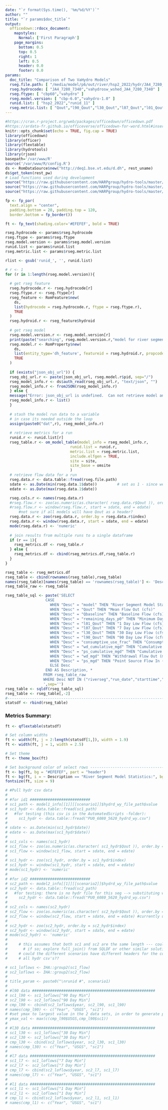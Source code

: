 ```yaml
---
date: "`r format(Sys.time(), '%m/%d/%Y')`"
author: ""
title: "`r params$doc_title`"
output: 
  officedown::rdocx_document:
    mapstyles:
      Normal: ['First Paragraph']
    page_margins:
      bottom: 0.5
      top: 0.5
      right: 1
      left: 0.5
      header: 0.0
      footer: 0.0
params: 
  doc_title: "Comparison of Two VaHydro Models"
  rseg.file.path: [ "/media/model/p6/out/river/hsp2_2022/hydr/JA4_7280_7340_hydrd_wy.csv", "path/to/flow/data" ]
  rseg.hydrocode: [ "JA4_7280_7340","vahydrosw_wshed_JA4_7280_7340" ]
  rseg.ftype: [ "cbp60","vahydro" ]
  rseg.model.version: [ "cbp-6.0","vahydro-1.0" ]
  runid.list: [ "hsp2_2022","runid_11" ]
  rseg.metric.list: [ "Qout","l90_Qout","l30_Qout","l07_Qout","l01_Qout","consumptive_use_frac","wd_cumulative_mgd","ps_cumulative_mgd","wd_mgd","ps_mgd" ]
---
```


```r
#https://cran.r-project.org/web/packages/officedown/officedown.pdf
#https://ardata-fr.github.io/officeverse/officedown-for-word.html#insert-sections
knitr::opts_chunk$set(echo = TRUE, fig.cap = TRUE)
library(officedown)
library(officer)
library(flextable)
library(hydrotools)
library(rjson)
basepath='/var/www/R'
source('/var/www/R/config.R')
ds <- RomDataSource$new("http://deq1.bse.vt.edu/d.dh", rest_uname)
ds$get_token(rest_pw)
# Load functions used during development
source("https://raw.githubusercontent.com/HARPgroup/hydro-tools/master/VAHydro-2.0/fn_get_prop.R")
source("https://raw.githubusercontent.com/HARPgroup/hydro-tools/master/VAHydro-2.0/rest_functions.R")
source("https://raw.githubusercontent.com/HARPgroup/hydro-tools/master/VAHydro-2.0/find_name.R")

fp <- fp_par(
  text.align = "center", 
  padding.bottom = 20, padding.top = 120, 
  border.bottom = fp_border())

ft <- fp_text(shading.color='#EFEFEF', bold = TRUE)

```


```r
rseg.hydrocode <- params$rseg.hydrocode
rseg.ftype <- params$rseg.ftype
rseg.model.version <- params$rseg.model.version
runid.list <- params$runid.list
rseg.metric.list <- params$rseg.metric.list

rlist <- gsub('runid_', '', runid.list)

# r <- 1
for (r in 1:length(rseg.model.version)){
  
  # get rseg feature
  rseg.hydrocode.r <- rseg.hydrocode[r]
  rseg.ftype.r <- rseg.ftype[r]
  rseg_feature <- RomFeature$new(
    ds,
    list(hydrocode = rseg.hydrocode.r, ftype = rseg.ftype.r),
    TRUE
  )
  rseg.hydroid.r <- rseg_feature$hydroid
  
  # get rseg model
  rseg.model.version.r <- rseg.model.version[r]
  print(paste("searching", rseg.model.version.r,"model for river segment hydroid", rseg.hydroid.r))
  rseg.model.r <- RomProperty$new(
    ds,
    list(entity_type='dh_feature', featureid = rseg.hydroid.r, propcode=rseg.model.version.r),
    TRUE
  )
  
  if (exists("json_obj_url")) {
  rseg_obj_url.r <- paste(json_obj_url, rseg.model.r$pid, sep="/")
  rseg_model_info.r <- ds$auth_read(rseg_obj_url.r, "text/json", "")
  rseg_model_info.r <- fromJSON(rseg_model_info.r)
  } else {
  message("Error: json_obj_url is undefined.  Can not retrieve model and scenario information. (Hint: Use config.R to set json_obj_url) ")
  rseg_model_info.r <- list()
  }
  
  # stash the model run data to a variable
  # in case its needed outside the loop
  assign(paste0("dat",r), rseg_model_info.r) 
  
  # retrieve metrics for a run
  runid.r <- runid.list[r]
  rseg_table.r <- om_model_table(model_info = rseg_model_info.r,
                             runid.list = runid.r,
                             metric.list = rseg.metric.list,
                             include.elfgen = TRUE,
                             site = site,
                             site_base = omsite
                             )
  # retrieve flow data for a run
  rseg.data.r <- data.table::fread(rseg.file.path)
  sdate <- as.Date(min(rseg.data.1$date))         # set as 1 - since we want the same date range for all models(?)
  edate <- as.Date(max(rseg.data.1$date))

  rseg.cols.r <- names(rseg.data.r)
  #rseg.flow.r <- zoo(as.numeric(as.character( rseg.data.r$Qout )), order.by = rseg.data.r$date)
  #rseg.flow.r <- window(rseg.flow.r, start = sdate, end = edate)
      #not sure if all models will have Qout as a header?
  rseg.data.r <- zoo(rseg.data.r, order.by = rseg.data.r$index)
  rseg.data.r <- window(rseg.data.r, start = sdate, end = edate)
  mode(rseg.data.r) <- 'numeric'
  
  # join results from multiple runs to a single dataframe
  if (r == 1){
    rseg_metrics.df <- rseg_table.r
  } else {
    rseg_metrics.df <- cbind(rseg_metrics.df,rseg_table.r)
  }
}

```


```r
rseg_table <- rseg_metrics.df
rseg_table <- cbind(rownames(rseg_table),rseg_table)
names(rseg_table)[names(rseg_table) == 'rownames(rseg_table)'] <- 'Desc'
rseg_table_raw <- rseg_table

rseg_table_sql <- paste('SELECT
                  CASE
                    WHEN "Desc" = "model" THEN "River Segment Model Statistics:"
                    WHEN "Desc" = "Qout" THEN "Mean Flow Out (cfs)"
                    WHEN "Desc" = "Qbaseline" THEN "Baseline Flow (cfs)"
                    WHEN "Desc" = "remaining_days_p0" THEN "Minimum Days of Storage Remaining"
                    WHEN "Desc" = "l01_Qout" THEN "1 Day Low Flow (cfs)"
                    WHEN "Desc" = "l07_Qout" THEN "7 Day Low Flow (cfs)"
                    WHEN "Desc" = "l30_Qout" THEN "30 Day Low Flow (cfs)"
                    WHEN "Desc" = "l90_Qout" THEN "90 Day Low Flow (cfs)"
                    WHEN "Desc" = "consumptive_use_frac" THEN "Consumptive Use Fraction (1.0-Qout/Qbaseline)"
                    WHEN "Desc" = "wd_cumulative_mgd" THEN "Cumulative Withdrawal Flow Out (mgd)"
                    WHEN "Desc" = "ps_cumulative_mgd" THEN "Cumulative Point Source Flow In (mgd)"
                    WHEN "Desc" = "wd_mgd" THEN "Withdrawal Flow Out (mgd)"
                    WHEN "Desc" = "ps_mgd" THEN "Point Source Flow In (mgd)"
                    ELSE Desc
                  END AS Description, *
                 FROM rseg_table_raw
                 WHERE Desc NOT IN ("riverseg","run_date","starttime","endtime","richness_change_abs","richness_change_pct","runid")
                 ',sep='')
rseg_table <- sqldf(rseg_table_sql)
rseg_table <- rseg_table[,-2]
#-------------------------------------------------------------------------------
statsdf <- rbind(rseg_table)
```

\newpage

<!---BLOCK_LANDSCAPE_START--->
### Metrics Summary:
```r
ft <- qflextable(statsdf)

# Set column widths
ft <- width(ft, j = 2:length(statsdf[1,]), width = 1.9)
ft <- width(ft, j = 1, width = 2.5)

# Set theme
ft <- theme_box(ft)

# Set background color of select rows --------------------------------------------------------------
ft <- bg(ft, bg = "#EFEFEF", part = "header")
ft <- bg(ft, i = ~ Description == "River Segment Model Statistics:", bg = "#EFEFEF", part = "body")
fontsize(ft, size = 9)
```
<!---BLOCK_LANDSCAPE_STOP--->


```r
# #Pull hydr csv data
# 
# #for id1 ###########################
# sc1_path <- model1_info[[1]][[scenario1]]$hydrd_wy_file_path$value
# sc1_hydr <- data.table::fread(sc1_path)
#   #for testing (this csv is in the AutomatedScripts -folder):
#     sc1_hydr <- data.table::fread("PU0_6080_5620_hydrd_wy.csv")
# 
# sdate <- as.Date(min(sc1_hydr$date))
# edate <- as.Date(max(sc1_hydr$date))
# 
# sc1_cols <- names(sc1_hydr)
# sc1_flow <- zoo(as.numeric(as.character( sc1_hydr$Qout )), order.by = sc1_hydr$date)
# sc1_flow <- window(sc1_flow, start = sdate, end = edate)
# 
# sc1_hydr <- zoo(sc1_hydr, order.by = sc1_hydr$index)
# sc1_hydr <- window(sc1_hydr, start = sdate, end = edate)
# mode(sc1_hydr) <- 'numeric'
# 
# #for id2 ###########################
# sc2_path <- model2_info[[1]][[scenario2]]$hydrd_wy_file_path$value
# sc2_hydr <- data.table::fread(sc2_path)
#   #for testing: there is no hydr file for this seg --> substituting with id1's hydrd_wy file for now
#     sc2_hydr <- data.table::fread("PU0_6080_5620_hydrd_wy.csv")
# 
# sc2_cols <- names(sc2_hydr)
# sc2_flow <- zoo(as.numeric(as.character( sc2_hydr$Qout )), order.by = sc2_hydr$date)
# sc2_flow <- window(sc2_flow, start = sdate, end = edate) #currently using sc1's start/end dates
# 
# sc2_hydr <- zoo(sc2_hydr, order.by = sc2_hydr$index)
# sc2_hydr <- window(sc2_hydr, start = sdate, end = edate)
# mode(sc2_hydr) <- 'numeric'
#     
#     # this assumes that both sc1 and sc2 are the same length --- could it be otherwise?
#       # if so; explore full_join() from SQLDF or other similar solutions
#     # could the different scenarios have different headers for the columns? Or are they
#     # all hydr csv's??
```

```r
 
# sc1_loflows <- IHA::group2(sc1_flow)
# sc2_loflows <- IHA::group2(sc2_flow)
# 
# title_param <- paste0("\nrunid #", scenario1)
# 
# #l90 data ####################################################### 
# sc1_l90 <- sc1_loflows["90 Day Min"]
# sc2_l90 <- sc2_loflows["90 Day Min"]
# cmp_l90 <- cbind(sc2_loflows$year, sc2_l90, sc1_l90)
# names(cmp_l90) <- c("Year", "USGS", "sc1")
# #set ymax to largest value in the 2 data sets, in order to generate plots with consistent axis limits
# ymax_val <- max(c(cmp_l90$USGS,cmp_l90$sc1))
# 
# #l30 data ####################################################### 
# sc1_l30 <- sc1_loflows["30 Day Min"]
# sc2_l30 <- sc2_loflows["30 Day Min"]
# cmp_l30 <- cbind(sc2_loflows$year, sc2_l30, sc1_l30)
# names(cmp_l30) <- c("Year", "USGS", "sc1")
# 
# #l7 data ######################################################## 
# sc1_l7 <- sc1_loflows["7 Day Min"]
# sc2_l7 <- sc2_loflows["7 Day Min"]
# cmp_l7 <- cbind(sc2_loflows$year, sc2_l7, sc1_l7)
# names(cmp_l7) <- c("Year", "USGS", "sc1")
# 
# #l1 data ######################################################## 
# sc1_l1 <- sc1_loflows["1 Day Min"]
# sc2_l1 <- sc2_loflows["1 Day Min"]
# cmp_l1 <- cbind(sc2_loflows$year, sc2_l1, sc1_l1)
# names(cmp_l1) <- c("Year", "USGS", "sc1")

```
